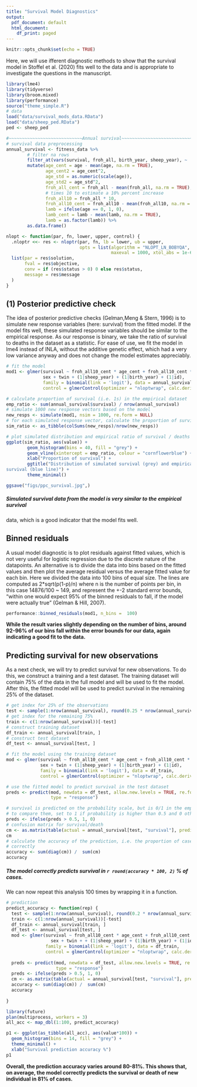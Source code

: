 ```yaml
---
title: "Survival Model Diagnostics"
output:
  pdf_document: default
  html_document:
    df_print: paged
---
```


```r
knitr::opts_chunk$set(echo = TRUE)
```

Here, we will use ifferent diagnostic methods to show that the survival model
in Stoffel et al. (2020) fits well to the data and is appropriate to investigate
the questions in the manuscript.

```r
library(lme4)
library(tidyverse)
library(broom.mixed)
library(performance)
source("theme_simple.R")
# data
load("data/survival_mods_data.RData") 
load("data/sheep_ped.RData")
ped <- sheep_ped

#~~~~~~~~~~~~~~~~~~~~~~~~~~~~Annual survival~~~~~~~~~~~~~~~~~~~~~~~~~~~~~~~~~~~~~#
# survival data preprocessing
annual_survival <- fitness_data %>% 
        # filter na rows
        filter_at(vars(survival, froh_all, birth_year, sheep_year), ~ !is.na(.)) %>% 
        mutate(age_cent = age - mean(age, na.rm = TRUE),
               age_cent2 = age_cent^2,
               age_std = as.numeric(scale(age)),
               age_std2 = age_std^2,
               froh_all_cent = froh_all - mean(froh_all, na.rm = TRUE),
               # times 10 to estimate a 10% percent increase
               froh_all10 = froh_all * 10,
               froh_all10_cent = froh_all10 - mean(froh_all10, na.rm = TRUE),
               lamb = ifelse(age == 0, 1, 0),
               lamb_cent = lamb - mean(lamb, na.rm = TRUE),
               lamb = as.factor(lamb)) %>% 
        as.data.frame()
```

```r
nlopt <- function(par, fn, lower, upper, control) {
  .nloptr <<- res <- nloptr(par, fn, lb = lower, ub = upper, 
                            opts = list(algorithm = "NLOPT_LN_BOBYQA", print_level = 1,
                                        maxeval = 1000, xtol_abs = 1e-6, ftol_abs = 1e-6))
  list(par = res$solution,
       fval = res$objective,
       conv = if (res$status > 0) 0 else res$status,
       message = res$message
  )
}
```

## (1) Posterior predictive check 

The idea of posterior predictive checks (Gelman,Meng & Stern, 1996) is to simulate new response variables (here: survival) from the fitted model. If the model fits well, these simulated response variables
should be similar to the empirical response. As our response is binary, we
take the ratio of survival to deaths in the dataset as a statistic. For ease of
use, we fit the model in lme4 instead of INLA, without the additive genetic effect, 
which had a very low variance anyway and does not change the model estimates appreciably.

```r
# fit the model
mod1 <- glmer(survival ~ froh_all10_cent * age_cent + froh_all10_cent * lamb + 
              sex + twin + (1|sheep_year) + (1|birth_year) + (1|id),
              family = binomial(link = 'logit'), data = annual_survival,
              control = glmerControl(optimizer = "nloptwrap", calc.derivs = FALSE))
```

```r
# calculate proportion of survival (i.e. 1s) in the empirical dataset
emp_ratio <- sum(annual_survival$survival) / nrow(annual_survival)
# simulate 1000 new response vectors based on the model
new_resps <- simulate(mod1, nsim = 1000, re.form = NULL)
# for each simulated response vector, calculate the proportion of survival
sim_ratio <- as_tibble(colSums(new_resps)/nrow(new_resps))

# plot simulated distribution and empirical ratio of survival / deaths
ggplot(sim_ratio, aes(value)) +
        geom_histogram(bins = 40, fill = "grey") +
        geom_vline(xintercept = emp_ratio, colour = "cornflowerblue") +
        xlab("Proportion of survival") +
        ggtitle("Distribution of simulated survival (grey) and empirical
survival (blue line)") +
        theme_minimal()

ggsave("figs/ppc_survival.jpg",)
```

##### Simulated survival data from the model is very similar to the empirical survival
data, which is a good indicator that the model fits well.

## Binned residuals
A usual model diagnostic is to plot residuals against fitted values, which is not very useful for logistic regression due to the discrete nature of the datapoints. An alternative is to divide the data into bins based on the fitted values and then plot the average residual versus the average fitted value for each bin. Here we divided the data into 100 bins of equal size. The lines are computed as 2*sqrt(p(1-p)/n) where n is the number of points per bin, in this case 14876/100 ~ 149, and represent the +-2 standard error bounds, "within one would expect 95% of the binned residuals to fall, if the model were actually true" (Gelman & Hill, 2007). 

```r
performance::binned_residuals(mod1, n_bins =  100)
```

**While the result varies slightly depending on the number of bins, around 92-96% of our bins fall within the error bounds for our data, again indicating a good fit to the data.**

## Predicting survival for new observations

As a next check, we will try to predict survival for new observations.
To do this, we construct a training and a test dataset. The training dataset
will contain 75% of the data in the full model and will be used to fit the model.
After this, the fitted model will be used to predict survival in the remaining 25%
of the dataset.

```r
# get index for 25% of the observations
test <- sample(1:nrow(annual_survival), round(0.25 * nrow(annual_survival)))
# get index for the remaining 75%
train <- c(1:nrow(annual_survival))[-test]
# construct training dataset
df_train <- annual_survival[train, ]
# construct test dataset
df_test <- annual_survival[test, ]

# fit the model using the training dataset
mod <- glmer(survival ~ froh_all10_cent * age_cent + froh_all10_cent * lamb + 
             sex + twin + (1|sheep_year) + (1|birth_year) + (1|id),
             family = binomial(link = 'logit'), data = df_train,
             control = glmerControl(optimizer = "nloptwrap", calc.derivs = FALSE))

# use the fitted model to predict survival in the test dataset
preds <- predict(mod, newdata = df_test, allow.new.levels = TRUE, re.form = NULL,
                 type = "response")

# survival is predicted on the probability scale, but is 0/1 in the empirical data,
# to compare them, set to 1 if probability is higher than 0.5 and 0 otherwise
preds <- ifelse(preds > 0.5, 1, 0)
# confusion matrix for survival/death
cm <- as.matrix(table(actual = annual_survival[test, "survival"], predicted = preds))
cm
# calculate the accuracy of the prediction, i.e. the proportion of cases classified
# correctly
accuracy <- sum(diag(cm)) /  sum(cm)
accuracy
```

##### The model correctly predicts survival in `r round(accuracy * 100, 2)` % of cases. 

We can now repeat this analysis 100 times by wrapping it in a function.

```r
# prediction
predict_accuracy <- function(rep) {
  test <- sample(1:nrow(annual_survival), round(0.2 * nrow(annual_survival)))
  train <- c(1:nrow(annual_survival))[-test]
  df_train <- annual_survival[train, ]
  df_test <- annual_survival[test, ]
  mod <- glmer(survival ~ froh_all10_cent * age_cent + froh_all10_cent * lamb + 
                 sex + twin + + (1|sheep_year) + (1|birth_year) + (1|id),
               family = binomial(link = 'logit'), data = df_train,
               control = glmerControl(optimizer = "nloptwrap", calc.derivs = FALSE))
  
  preds <- predict(mod, newdata = df_test, allow.new.levels = TRUE, re.form = NULL,
                   type = "response")
  preds <- ifelse(preds > 0.5, 1, 0)
  cm <- as.matrix(table(actual = annual_survival[test, "survival"], predicted = preds))
  accuracy <- sum(diag(cm)) /  sum(cm)
  accuracy
  
}

library(future)
plan(multiprocess, workers = 3)
all_acc <- map_dbl(1:100, predict_accuracy)
```

```r
p1 <- ggplot(as_tibble(all_acc), aes(value*100)) +
  geom_histogram(bins = 14, fill = "grey") +
  theme_minimal() +
  xlab("Survival prediction accuracy %")
p1
```

**Overall, the prediction accuracy varies around 80-81%. This shows that, on average,
the model correctly predicts the survival or death of new individual in 81% of cases.**
